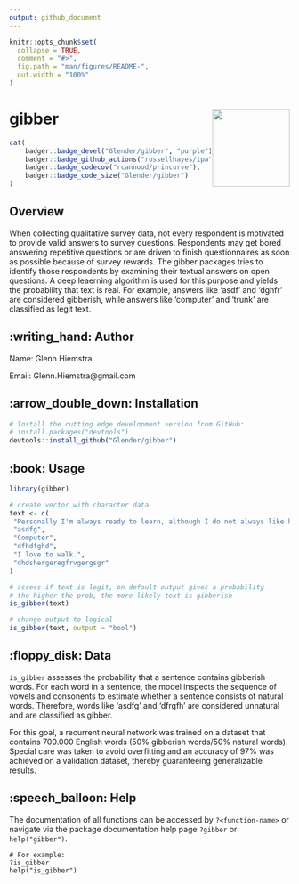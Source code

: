 ```yaml
---
output: github_document
---
```


<!-- README.md is generated from README.Rmd. Please edit that file -->

```r
knitr::opts_chunk$set(
  collapse = TRUE,
  comment = "#>",
  fig.path = "man/figures/README-",
  out.width = "100%"
)
```

# gibber <img src="man/figures/logo.jpeg" align="right"  height="139" />

```r
cat(
	badger::badge_devel("Glender/gibber", "purple"),
	badger::badge_github_actions("rossellhayes/ipa"),
	badger::badge_codecov("rcannood/princurve"),
	badger::badge_code_size("Glender/gibber")
)
```

## Overview

When collecting qualitative survey data, not every respondent is motivated to provide valid answers to survey questions.
Respondents may get bored answering repetitive questions or are driven to finish questionnaires as soon as possible because of survey rewards. The gibber packages tries to identify those respondents by examining their textual answers on open questions. A deep leaerning algorithm is used for this purpose and yields the probability that text is real. For example, answers like 'asdf' and 'dghfr' are considered gibberish, while answers like 'computer' and 'trunk' are classified as legit text.     

## :writing_hand: Author

Name: Glenn Hiemstra

Email: Glenn.Hiemstra@gmail.com

## :arrow_double_down: Installation

```r
# Install the cutting edge development version from GitHub:
# install.packages("devtools")
devtools::install_github("Glender/gibber")
```

## :book: Usage

```r
library(gibber)

# create vector with character data
text <- c(
 "Personally I'm always ready to learn, although I do not always like being taught.",
 "asdfg",
 "Computer",
 "dfhdfghd",
 "I love to walk.",
 "dhdshergeregfrvgergsgr"
)

# assess if text is legit, on default output gives a probability
# the higher the prob, the more likely text is gibberish
is_gibber(text)

# change output to logical
is_gibber(text, output = "bool")

```

## :floppy_disk: Data

`is_gibber` assesses the probability that a sentence contains gibberish words. For each word in a sentence, the model inspects the sequence of vowels and consonents to estimate whether a sentence consists of natural words. Therefore, words like 'asdfg' and 'dfrgfh' are considered unnatural and are classified as gibber.

For this goal, a recurrent neural network was trained on a dataset that contains 700.000 English words (50% gibberish words/50% natural words). Special care was taken to avoid overfitting and an accuracy of 97% was achieved on a validation dataset, thereby guaranteeing generalizable results.

## :speech_balloon: Help

The documentation of all functions can be accessed by `?<function-name>` or navigate via the package documentation help page `?gibber` or `help("gibber")`.
```
# For example:
?is_gibber
help("is_gibber")
```



